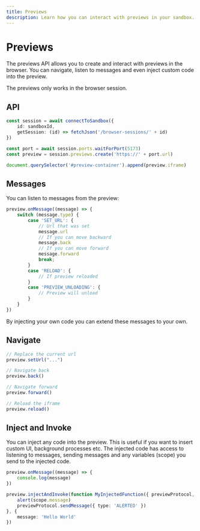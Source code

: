 ```yaml
---
title: Previews
description: Learn how you can interact with previews in your sandbox.
---
```



# Previews

The previews API allows you to create and interact with previews in the browser. You can navigate, listen to messages and even inject custom code into the preview.

<Callout>
The previews only works in the browser session.
</Callout>

## API

```ts
const session = await connectToSandbox({
    id: sandboxId,
    getSession: (id) => fetchJson('/browser-sessions/' + id)
})

const port = await session.ports.waitForPort(5173)
const preview = session.previews.create('https://' + port.url)

document.querySelector('#preview-container').append(preview.iframe)
```

## Messages

You can listen to messages from the preview:

```ts
preview.onMessage((message) => {
    switch (message.type) {
        case 'SET_URL': {
            // Url that was set
            message.url
            // If you can move backward
            message.back
            // If you can move forward
            message.forward
            break;
        }
        case 'RELOAD': {
            // If preview reloaded
        }
        case 'PREVIEW_UNLOADING': {
            // Preview will unload
        }
    }
})
```

<Callout>
By injecting your own code you can extend these messages to your own.
</Callout>

## Navigate

```ts
// Replace the current url
preview.setUrl("...")

// Navigate back
preview.back()

// Navigate forward
preview.forward()

// Reload the iframe
preview.reload()
```

## Inject and Invoke

You can inject any code into the preview. This is useful if you want to insert custom UI, background processes etc. The injected code has access to listening to messages, sending messages and any variables (scope) you send to the injected code.

```ts
preview.onMessage((message) => {
    console.log(message)
})

preview.injectAndInvoke(function MyInjectedFunction({ previewProtocol, previewWindow, scope }) {
    alert(scope.message)
    previewProtocol.sendMessage({ type: 'ALERTED' })
}, {
    message: 'Hello World'
})
```
